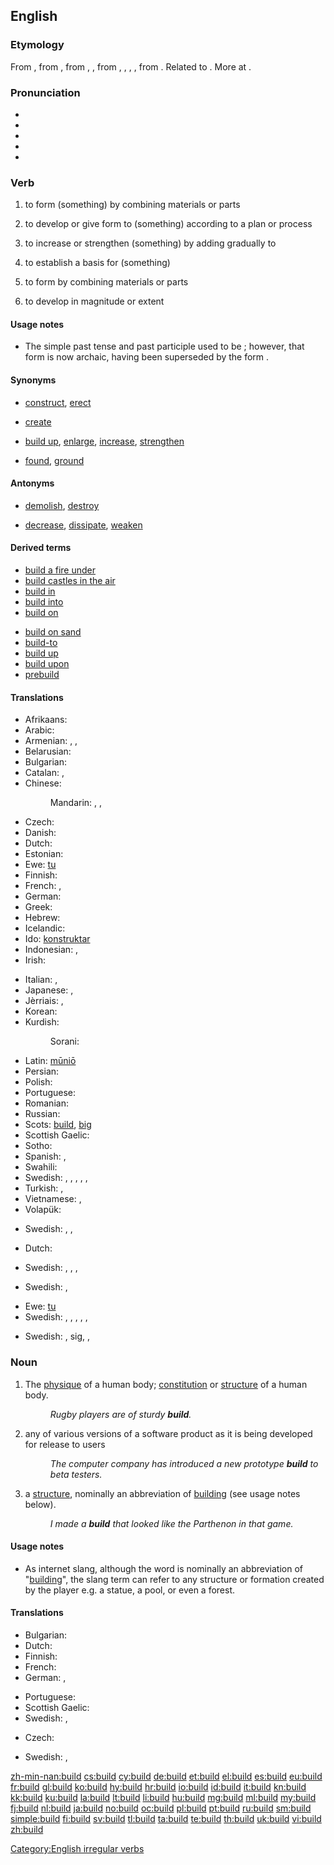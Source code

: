 ==English==

===Etymology===
From {{etyl|enm|en}} {{term|bilden|lang=enm}}, from {{etyl|ang|en}} {{term|byldan||to build, construct|lang=ang}}, from {{etyl|gem-pro|en}} {{recons|buldijaną|lang=gem-pro}}, {{recons|budlijaną||to build|lang=gem-pro}}, from {{etyl|gem-pro|en}} {{recons|budlą|lang=gem-pro}}, {{recons|buþlą|lang=gem-pro}}, {{recons|bōdlą|lang=gem-pro}}, {{recons|bōþlą||house, dwelling, farm|lang=gem-pro}}, from {{etyl|ine-pro|en}} {{recons|bhōw-||to swell, grow, thrive, be, live, dwell|lang=ine-pro}}. Related to {{etyl|ang|-}} {{term|bold||abode, house, dwelling-place, mansion, hall, castle, temple|lang=ang}}. More at {{l/en|bottle}}.

===Pronunciation===
* {{IPA|/bɪld/}}
* {{audio|en-us-build.ogg|Audio (US)}}
* {{audio|En-uk-to build.ogg|Audio (UK)}}
* {{rhymes|ɪld}}
* {{homophones|lang=en|billed}}

===Verb===
{{en-verb|builds|building|built}}

# {{transitive}} to form (something) by combining materials or parts
# {{transitive}} to develop or give form to (something) according to a plan or process
# {{transitive}} to increase or strengthen (something) by adding gradually to
# {{transitive}} to establish a basis for (something)
# {{intransitive}} to form by combining materials or parts
# {{intransitive}} to develop in magnitude or extent

====Usage notes====
* The simple past tense and past participle used to be {{term|builded|lang=en}}; however, that form is now archaic, having been superseded by the form {{term||built|lang=en}}.

====Synonyms====
* {{sense|to form by combining materials or parts}} [[construct]], [[erect]]
* {{sense|to develop or give form to according to a plan or process}} [[create]]
* {{sense|to increase or strengthen by adding gradually to}} [[build up]], [[enlarge]], [[increase]], [[strengthen]]
* {{sense|to establish a basis for}} [[found]], [[ground]]

====Antonyms====
* {{sense|to form by combining materials or parts}} [[demolish]], [[destroy]]
* {{sense|to increase or strengthen by adding gradually to}} [[decrease]], [[dissipate]], [[weaken]]

====Derived terms====
{{rel-top|Terms derived from ''build'' (verb)}}
* [[build a fire under]]
* [[build castles in the air]]
* [[build in]]
* [[build into]]
* [[build on]]
{{rel-mid}}
* [[build on sand]] <!-- ([[idiom]] based on [[Gospel]] of Matthew 7:26-7) -->
* [[build-to]]
* [[build up]]
* [[build upon]]
* [[prebuild]]
{{rel-bottom}}

====Translations====
{{trans-top|(transitive) to form by combining materials or parts}}
* Afrikaans: {{t-|af|bou}}
* Arabic: {{t-|ar|بنى|tr=banā}}
* Armenian: {{t-|hy|կառուցել|tr=kaṙuc'el}}, {{t-|hy|շինել|tr=šinel}}, {{t-|hy|սարքել|tr=sark'el}}
* Belarusian: {{t|be|будаваць|sc=Cyrl}}
* Bulgarian: {{t+|bg|строя}}
* Catalan: {{t+|ca|construir}}, {{t+|ca|edificar}}
* Chinese:
*: Mandarin: {{t|cmn|建設|tr=jiànzào|sc=Hani}}, {{t|cmn|建设|tr=jiànshè|sc=Hani}}, {{t|cmn|建造|tr=jiànzào|sc=Hani}}
* Czech: {{t+|cs|stavět}}
* Danish: {{t-|da|bygge}}
* Dutch: {{t+|nl|bouwen}}
* Estonian: {{t-|et|ehitama}}
* Ewe: [[tu]]
* Finnish: {{t+|fi|rakentaa}}
* French: {{t+|fr|construire}}, {{t+|fr|édifier}}
* German: {{t+|de|bauen}}
* Greek: {{t+|el|χτίζω|tr=xtízo}}
* Hebrew: {{t-|he|בנה|tr=baná}}
* Icelandic: {{t+|is|byggja}}
* Ido: [[konstruktar]]
* Indonesian: {{t+|id|bangun|alt=membangun}}, {{t+|id|diri|alt=mendirikan}}
* Irish: {{t-|ga|tóg}}
{{trans-mid}}
* Italian: {{t+|it|costruire}}, {{t-|it|edificare}}
* Japanese: {{t-|ja|建てる|tr=[[たてる]], tateru}}, {{t+|ja|建設|tr=けんせつする, kensetsu suru|alt=建設する}}
* Jèrriais: {{tø|roa-jer|construithe}}, {{tø|roa-jer|bâti}}
* Korean: {{t+|ko|만들다|tr=mandulda}}
* Kurdish:
*: Sorani: {{ku-Arab|[[دروستکردن]]}}
* Latin: [[munio|mūniō]]
* Persian: {{t+|fa|ساختن|tr=sâxtan}}
* Polish: {{t+|pl|budować}}
* Portuguese: {{t+|pt|construir}}
* Romanian: {{t+|ro|clădi}}
* Russian: {{t+|ru|строить|tr=stróitʹ}} {{impf}}
* Scots: [[#Scots|build]], [[big#Scots|big]]
* Scottish Gaelic: {{t-|gd|tog}}
* Sotho: {{t-|st|haha}}
* Spanish: {{t+|es|construir}}, {{t+|es|edificar}}
* Swahili: {{t-|sw|kujenga}}
* Swedish: {{t+|sv|anlägga}}, {{t+|sv|bygga}}, {{t+|sv|förfärdiga}}, {{t+|sv|uppföra}}, {{t-|sv|uppresa}}, {{t+|sv|upprätta}}
* Turkish: {{t+|tr|yapmak}}, {{t+|tr|inşa etmek}}
* Vietnamese: {{t+|vi|xây}}, {{t+|vi|xây dựng}}
* Volapük: {{t+|vo|bumön}}
{{trans-bottom}}

{{trans-top|(transitive) to develop or give form to according to a plan or process}}
* Swedish: {{t+|sv|bygga}}, {{t+|sv|forma}}, {{t+|sv|skapa}}
{{trans-mid}}
{{trans-bottom}}

{{trans-top|(transitive) to increase or strengthen by adding gradually to}}
* Dutch: {{t+|nl|opbouwen}}
{{trans-mid}}
* Swedish: {{t-|sv|bygga upp}}, {{t+|sv|hopa}}, {{t+|sv|stegra}}, {{t+|sv|öka}}
{{trans-bottom}}

{{trans-top|(transitive) to establish a basis for}}
* Swedish: {{t+|sv|bygga}}, {{t+|sv|grunda}}
{{trans-mid}}
{{trans-bottom}}

{{trans-top|(intransitive) to form by combining materials or parts}}
* Ewe: [[tu]]
* Swedish: {{t+|sv|anlägga|alt=anläggas}}, {{t+|sv|bygga|alt=byggas}}, {{t+|sv|förfärdiga|alt=förfärdigas}}, {{t+|sv|uppföra|alt=uppföras}}, {{t-|sv|uppresa|alt=uppresas}}, {{t+|sv|upprätta|alt=upprättas}}
{{trans-mid}}
{{trans-bottom}}

{{trans-top|(intransitive) to develop in magnitude or extent}}
* Swedish: {{t-|sv|bygga upp|alt=byggas upp}}, {{t+|sv|hopa}} sig, {{t+|sv|stegra|alt=stegras}}, {{t+|sv|öka|alt=ökas}}
{{trans-mid}}
{{trans-bottom}}

===Noun===
{{en-noun}}

# The [[physique]] of a human body; [[constitution]] or [[structure]] of a human body.
#: ''Rugby players are of sturdy '''build'''.''
# {{computing}} any of various versions of a software product as it is being developed for release to users
#: ''The computer company has introduced a new prototype '''build''' to beta testers.''
# {{Internet slang}} a [[structure]], nominally an abbreviation of [[building]] (see usage notes below).
#: ''I made a '''build''' that looked like the Parthenon in that game.''

====Usage notes====
* As internet slang, although the word is nominally an abbreviation of "[[building]]", the slang term can refer to any structure or formation created by the player e.g. a statue, a pool, or even a forest. 
====Translations====
{{trans-top|physique}}
* Bulgarian: {{t+|bg|телосложение|n}}
* Dutch: {{t+|nl|bouw}}
* Finnish: {{t-|fi|ruumiinrakenne}}
* French: {{t+|fr|carrure|f}}
* German: {{t+|de|Bau|m}}, {{t-|de|Körperbau|m}}
{{trans-mid}}
* Portuguese: {{t+|pt|físico|m}}
* Scottish Gaelic: {{t-|gd|dèanamh|m}}
* Swedish: {{t+|sv|byggnad|c}}, {{t-|sv|kroppsbyggnad|c}}
{{trans-bottom}}

{{trans-top|any version of a software during its development}}
* Czech: {{t-|cs|sestavení|n}}
{{trans-mid}}
* Swedish: {{t+|sv|build|c}}, {{t+|sv|bygge|n}}
{{trans-bottom}}

[[Category:English irregular verbs]]

[[zh-min-nan:build]]
[[cs:build]]
[[cy:build]]
[[de:build]]
[[et:build]]
[[el:build]]
[[es:build]]
[[eu:build]]
[[fr:build]]
[[gl:build]]
[[ko:build]]
[[hy:build]]
[[hr:build]]
[[io:build]]
[[id:build]]
[[it:build]]
[[kn:build]]
[[kk:build]]
[[ku:build]]
[[la:build]]
[[lt:build]]
[[li:build]]
[[hu:build]]
[[mg:build]]
[[ml:build]]
[[my:build]]
[[fj:build]]
[[nl:build]]
[[ja:build]]
[[no:build]]
[[oc:build]]
[[pl:build]]
[[pt:build]]
[[ru:build]]
[[sm:build]]
[[simple:build]]
[[fi:build]]
[[sv:build]]
[[tl:build]]
[[ta:build]]
[[te:build]]
[[th:build]]
[[uk:build]]
[[vi:build]]
[[zh:build]]